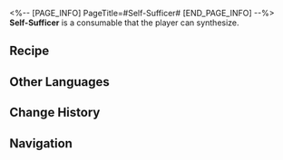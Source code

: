 <%-- [PAGE_INFO]
PageTitle=#Self-Sufficer#
[END_PAGE_INFO] --%>
{{Consumable Infobox
|id          = 401016
|image       = Item Self-Sufficer.png{{subst:void|<!--$UPLOAD:<<SpriteOutput/ItemFigures/401016.png>-<Item Self-Sufficer.png>-<Consumable Icons>>-->}}
|type        = Attack Consumables
|rarity      = 2
|effect      = When used, increases ATK of all allies by 190 for the next battle.
|description = Item seized from the remnants of the Disciples of Sanctus Medicus, modifier unknown. After extending it to the hard-to-reach places on one's back, the branches will begin scratching automatically with moderate force and accurate acupuncture point recognition.
|effectType  = 
|effectType2 = 
|effectType3 = 
|recipe      = {{cx|Source missing}}
|source1     = [[Omni-Synthesizer]]
|source2     = 
|source3     = 
}}
{{Description|''"This familiar feeling reminds me of every time in the past when my back would itch, and my younger brother would help me scratch it. Unfortunately, he later joined the Disciples of Sanctus Medicus..."''}}
'''Self-Sufficer''' is a consumable that the player can synthesize.

==Recipe==
{{Recipe
|type                          = Synthesis
|group                         = Consumable
|Human-Height Auspicious Crops = 2
|Discarded Ingenium Parts      = 2
|sort                          = Human-Height Auspicious Crops;Discarded Ingenium Parts
}}

==Other Languages==
{{Other Languages
|en   = Self-Sufficer
|zhs  = 不求人
|zht  = 不求人
|ja   = 薬王秘伝の手
|ko   = 불구인(不求人)
|es   = Autosuficiencia
|fr   = Gratte-dos
|ru   = Палка-чесалка
|th   = Self-Sufficer
|vi   = Bất Cầu Nhân
|de   = Autarkie
|id   = Self-Sufficer
|pt   = Autarquia
}}

==Change History==
{{Change History|1.3}}

==Navigation==
{{Consumable Navbox}}